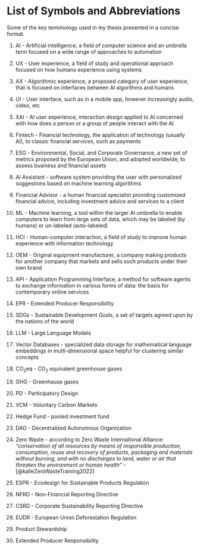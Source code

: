 # List of Symbols and Abbreviations

Some of the key terminology used in my thesis presented in a concise format.

1.  AI - Artificial intelligence, a field of computer science and an umbrella term focused on a wide range of approaches to automation

2.  UX - User experience, a field of study and operational approach focused on how humans experience using systems

3.  AX - Algorithmic experience, a proposed category of user experience, that is focused on interfaces between AI algorithms and humans

4.  UI - User interface, such as in a mobile app, however increasingly audio, video, etc

5.  XAI - AI user experience, interaction design applied to AI concerned with how does a person or a group of people interact with the AI

6.  Fintech - Financial technology, the application of technology (usually AI), to classic financial services, such as payments

7.  ESG - Environmental, Social, and Corporate Governance, a new set of metrics proposed by the European Union, and adopted worldwide, to assess business and financial assets

8.  AI Assistant - software system providing the user with personalized suggestions based on machine learning algorithms

9.  Financial Advisor - a human financial specialist providing customized financial advice, including investment advice and services to a client

10. ML - Machine learning, a tool within the larger AI umbrella to enable computers to learn from large sets of data, which may be labeled (by humans) or un-labeled (auto-labeled)

11. HCI - Human-computer interaction, a field of study to improve human experience with information technology

12. OEM - Original equipment manufacturer, a company making products for another company that markets and sells such products under their own brand

13. API - Application Programming Interface, a method for software agents to exchange information in various forms of data: the basis for contemporary online services

14. EPR - Extended Producer Responsibility

15. SDGs - Sustainable Development Goals, a set of targets agreed upon by the nations of the world

16. LLM - Large Language Models

17. Vector Databases - specialized data storage for mathematical language embeddings in multi-dimensional space helpful for clustering similar concepts

18. CO~2~eq - CO~2~ equivalent greenhouse gases

19. GHG - Greenhause gases

20. PD - Participatory Design

21. VCM - Voluntary Carbon Markets

22. Hedge Fund - pooled investment fund

23. DAO - Decentralized Autonomous Organization

24. Zero Waste - according to Zero Waste International Alliance: *"conservation of all resources by means of responsible production, consumption, reuse and recovery of products, packaging and materials without burning, and with no discharges to land, water or air that threaten the environment or human health"* - [@kalleZeroWasteTraining2022]

25. ESPR - Ecodesign for Sustainable Products Regulation

26. NFRD - Non-Financial Reporting Directive

27. CSRD - Corporate Sustainability Reporting Directive

28. EUDR - European Union Deforestation Regulation

29. Product Stewardship

30. Extended Producer Responsibility